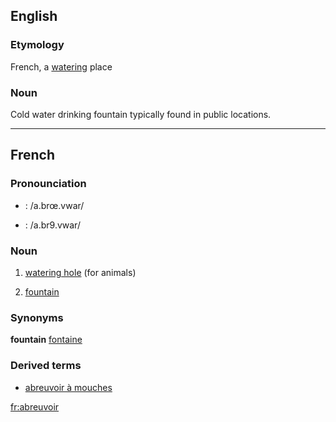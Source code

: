 ==English==

===Etymology===
French, a [[watering]] place
===Noun===
Cold water drinking fountain typically found in public locations.
----

==French==

===Pronounciation===
* {{IPA}} : /a.brœ.vwar/
* {{SAMPA}} : /a.br9.vwar/

===Noun===
# [[watering hole]] (for animals)
# {{cattag|Quebec}} [[fountain]]

===Synonyms===
'''fountain'''
[[fontaine]]

===Derived terms===
* [[abreuvoir à mouches]]

[[fr:abreuvoir]]